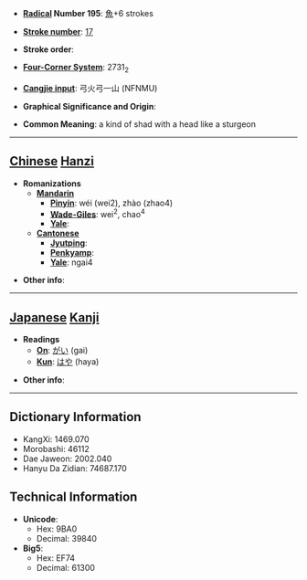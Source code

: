 * '''[[Wiktionary:Chinese radical index| Radical]] Number 195''': [[Wiktionary:Chinese radical index 魚|魚]]+6 strokes

* '''[[Wiktionary:Chinese total strokes index|Stroke number]]''': [[Wiktionary:Chinese total strokes index 17|17]]

* '''Stroke order''': 

* '''[[Wiktionary:Chinese four corner index|Four-Corner System]]''': 2731<sub>2</sub>

* '''[[Wiktionary:Chinese Cangjie index|Cangjie input]]''': 弓火弓一山 (NFNMU)

* '''Graphical Significance and Origin''': 

* '''Common Meaning''': a kind of shad with a head like a sturgeon

----

== [[Chinese]] [[Hanzi]] ==

* '''Romanizations'''
** '''[[Mandarin]]'''
*** '''[[Pinyin]]''': wéi (wei2), zhào (zhao4)
*** '''[[Wade-Giles]]''': wei<sup>2</sup>, chao<sup>4</sup>
*** '''[[Yale]]''': 
** '''[[Cantonese]]'''
*** '''[[Jyutping]]''':
*** '''[[Penkyamp]]''': 
*** '''[[Yale]]''': ngai4

* '''Other info''': 

----

== [[Japanese]] [[Kanji]] ==

* '''Readings'''
** '''[[On]]''': [[がい]] (gai)
** '''[[Kun]]''': [[はや]] (haya)

* '''Other info''':  

----

== Dictionary Information ==

* KangXi: 1469.070
* Morobashi: 46112
* Dae Jaweon: 2002.040
* Hanyu Da Zidian: 74687.170

== Technical Information ==

* '''Unicode''':
** Hex: 9BA0
** Decimal: 39840
* '''Big5''':
** Hex: EF74
** Decimal: 61300